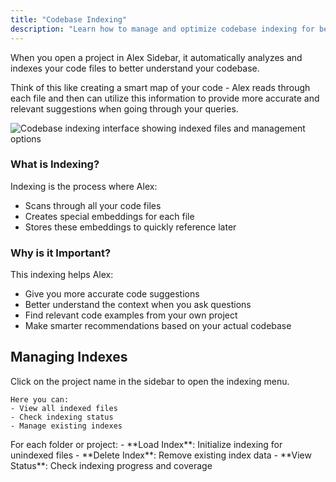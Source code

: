 ```yaml
---
title: "Codebase Indexing"
description: "Learn how to manage and optimize codebase indexing for better AI assistance"
---
```


When you open a project in Alex Sidebar, it automatically analyzes and indexes your code files to better understand your codebase.

Think of this like creating a smart map of your code - Alex reads through each file and then can utilize this information to provide more accurate and relevant suggestions when going through your queries.

<Frame>
  <img
    src="/images/codebase-indexing.png"
    alt="Codebase indexing interface showing indexed files and management options"
  />
</Frame>

### What is Indexing?
Indexing is the process where Alex:
- Scans through all your code files
- Creates special embeddings for each file
- Stores these embeddings to quickly reference later

### Why is it Important?
This indexing helps Alex:
- Give you more accurate code suggestions
- Better understand the context when you ask questions
- Find relevant code examples from your own project
- Make smarter recommendations based on your actual codebase



## Managing Indexes

<Steps>
  <Step title="Access Index Management">
    Click on the project name in the sidebar to open the indexing menu.
    
    Here you can:
    - View all indexed files
    - Check indexing status
    - Manage existing indexes
  </Step>

  <Step title="Index Operations">
    For each folder or project:
    - **Load Index**: Initialize indexing for unindexed files
    - **Delete Index**: Remove existing index data
    - **View Status**: Check indexing progress and coverage
  </Step>
</Steps>